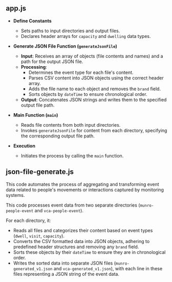 ## app.js

- **Define Constants**

  - Sets paths to input directories and output files.
  - Declares header arrays for `capacity` and `dwelling` data types.

- **Generate JSON File Function (`generateJsonFile`)**

  - **Input**: Receives an array of objects (file contents and names) and a path for the output JSON file.
  - **Processing**:
    - Determines the event type for each file's content.
    - Parses CSV content into JSON objects using the correct header array.
    - Adds the file name to each object and removes the `brand` field.
    - Sorts objects by `dateTime` to ensure chronological order.
  - **Output**: Concatenates JSON strings and writes them to the specified output file path.

- **Main Function (`main`)**

  - Reads file contents from both input directories.
  - Invokes `generateJsonFile` for content from each directory, specifying the corresponding output file path.

- **Execution**
  - Initiates the process by calling the `main` function.

## json-file-generate.js

This code automates the process of aggregating and transforming event data related to people's movements or interactions captured by monitoring systems.

This code processes event data from two separate directories (`munro-people-event` and `vca-people-event`).

For each directory, it:

- Reads all files and categorizes their content based on event types (`dwell`, `visit`, `capacity`).
- Converts the CSV formatted data into JSON objects, adhering to predefined header structures and removing any `brand` field.
- Sorts these objects by their `dateTime` to ensure they are in chronological order.
- Writes the sorted data into separate JSON files (`munro-generated_v1.json` and `vca-generated_v1.json`), with each line in these files representing a JSON string of the event data.
